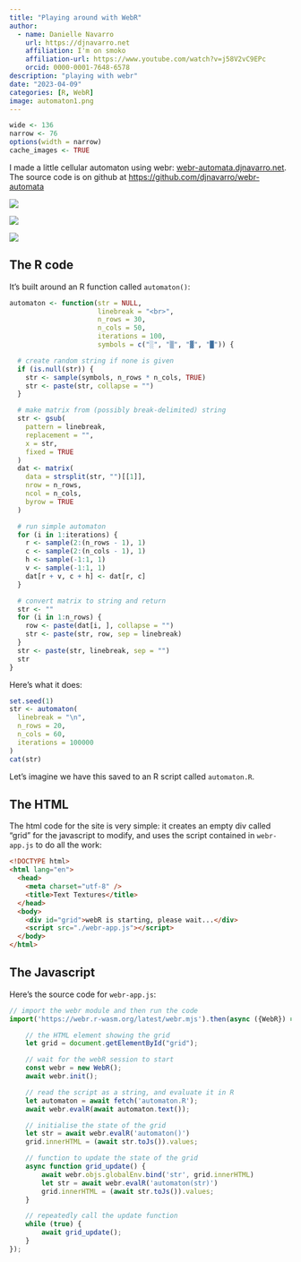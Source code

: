 ```yaml
---
title: "Playing around with WebR"
author:
  - name: Danielle Navarro
    url: https://djnavarro.net
    affiliation: I'm on smoko
    affiliation-url: https://www.youtube.com/watch?v=j58V2vC9EPc
    orcid: 0000-0001-7648-6578
description: "playing with webr"
date: "2023-04-09"
categories: [R, WebR]
image: automaton1.png
---
```


<!--------------- my typical setup ----------------->

```r
wide <- 136
narrow <- 76
options(width = narrow)
cache_images <- TRUE
```

<!--------------- post begins here ----------------->

I made a little cellular automaton using webr: [webr-automata.djnavarro.net](https://webr-automata.djnavarro.net/). The source code is on github at [https://github.com/djnavarro/webr-automata](https://github.com/djnavarro/webr-automata)

:::{.column-screen-inset}
:::{layout-ncol=3} 

![](automaton1.png)

![](automaton2.png)

![](automaton3.png)

:::
:::

## The R code

It's built around an R function called `automaton()`:

```r
automaton <- function(str = NULL,
                      linebreak = "<br>",
                      n_rows = 30,
                      n_cols = 50,
                      iterations = 100,
                      symbols = c("░", "▒", "▓", "█")) {

  # create random string if none is given
  if (is.null(str)) {
    str <- sample(symbols, n_rows * n_cols, TRUE)
    str <- paste(str, collapse = "")
  }

  # make matrix from (possibly break-delimited) string
  str <- gsub(
    pattern = linebreak,
    replacement = "",
    x = str,
    fixed = TRUE
  )
  dat <- matrix(
    data = strsplit(str, "")[[1]],
    nrow = n_rows,
    ncol = n_cols,
    byrow = TRUE
  )

  # run simple automaton
  for (i in 1:iterations) {
    r <- sample(2:(n_rows - 1), 1)
    c <- sample(2:(n_cols - 1), 1)
    h <- sample(-1:1, 1)
    v <- sample(-1:1, 1)
    dat[r + v, c + h] <- dat[r, c]
  }

  # convert matrix to string and return
  str <- ""
  for (i in 1:n_rows) {
    row <- paste(dat[i, ], collapse = "")
    str <- paste(str, row, sep = linebreak)
  }
  str <- paste(str, linebreak, sep = "")
  str
}
```

Here's what it does:

```r
set.seed(1)
str <- automaton(
  linebreak = "\n", 
  n_rows = 20,
  n_cols = 60,
  iterations = 100000
)
cat(str)
```

Let's imagine we have this saved to an R script called `automaton.R`.

## The HTML

The html code for the site is very simple: it creates an empty div called "grid" for the javascript to modify, and uses the script contained in `webr-app.js` to do all the work:

``` html
<!DOCTYPE html>
<html lang="en">
  <head>
    <meta charset="utf-8" />
    <title>Text Textures</title>
  </head>
  <body>
    <div id="grid">webR is starting, please wait...</div>
    <script src="./webr-app.js"></script>
  </body>
</html>
```

## The Javascript

Here's the source code for `webr-app.js`:

``` javascript
// import the webr module and then run the code
import('https://webr.r-wasm.org/latest/webr.mjs').then(async ({WebR}) => {

    // the HTML element showing the grid
    let grid = document.getElementById("grid");

    // wait for the webR session to start
    const webr = new WebR();
    await webr.init();

    // read the script as a string, and evaluate it in R
    let automaton = await fetch('automaton.R');
    await webr.evalR(await automaton.text());

    // initialise the state of the grid
    let str = await webr.evalR('automaton()')
    grid.innerHTML = (await str.toJs()).values;

    // function to update the state of the grid
    async function grid_update() {
        await webr.objs.globalEnv.bind('str', grid.innerHTML)
        let str = await webr.evalR('automaton(str)')
        grid.innerHTML = (await str.toJs()).values;
    }

    // repeatedly call the update function
    while (true) {
        await grid_update();
    }
});
```



<!--------------- appendices go here ----------------->



